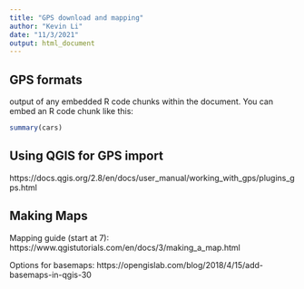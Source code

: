 ```yaml
---
title: "GPS download and mapping"
author: "Kevin Li"
date: "11/3/2021"
output: html_document
---
```


## GPS formats

output of any embedded R code chunks within the document. You can embed an R code chunk like this:

```r
summary(cars)
```

## Using QGIS for GPS import

https://docs.qgis.org/2.8/en/docs/user_manual/working_with_gps/plugins_gps.html

## Making Maps

Mapping guide (start at 7): https://www.qgistutorials.com/en/docs/3/making_a_map.html

Options for basemaps: https://opengislab.com/blog/2018/4/15/add-basemaps-in-qgis-30
